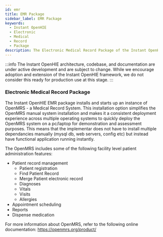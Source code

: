 ```yaml
---
id: emr
title: EMR Package
sidebar_label: EMR Package
keywords:
  - Instant OpenHIE
  - Electronic
  - Medical
  - Record
  - Package
description: The Electronic Medical Record Package of the Instant OpenHIE
---
```


:::info
The Instant OpenHIE architecture, codebase, and documentation are under active development and are subject to change. While we encourage adoption and extension of the Instant OpenHIE framework, we do not consider this ready for production use at this stage.
:::

### Electronic Medical Record Package
The Instant OpenHIE EMR package installs and starts up an instance of OpenMRS - a Medical Record System. 
This installation option simplifies the OpenMRS manual system installation and makes it
a consistent deployment experience across multiple operating systems to quickly deploy 
the OpenMRS system on a pc/laptop for demonstration and assessment purposes. This means that the implementar does not 
have to install multiple dependancies manually (mysql db, web servers, config etc)
but instead have functional application running instantly.

The OpenMRS includes some of the following facility level patient administration features:

- Patient record management
  - Patient registration
  - Find Patient Record
  - Merge Patient electronic record
  - Diagnoses
  - Vitals
  - Visits
  - Allergies
- Appointment scheduling
- Reports
- Dispense medication

For more information about OpenMRS, refer to the following online documentation: https://openmrs.org/product/



